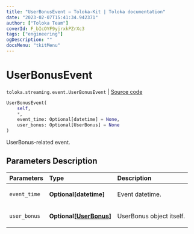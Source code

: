 ```yaml
---
title: "UserBonusEvent — Toloka-Kit | Toloka documentation"
date: "2023-02-07T15:41:34.942371"
author: ["Toloka Team"]
coverId: F_bIcOYF9yjrxkPZrXc3
tags: ["engineering"]
ogDescription: ""
docsMenu: "tkitMenu"
---
```


# UserBonusEvent
`toloka.streaming.event.UserBonusEvent` | [Source code](https://github.com/Toloka/toloka-kit/blob/v1.1.3/src/streaming/event.py#L65)

```python
UserBonusEvent(
    self,
    *,
    event_time: Optional[datetime] = None,
    user_bonus: Optional[UserBonus] = None
)
```

UserBonus-related event.

## Parameters Description

| Parameters | Type | Description |
| :----------| :----| :-----------|
`event_time`|**Optional\[datetime\]**|<p>Event datetime.</p>
`user_bonus`|**Optional\[[UserBonus](/docs/toloka-kit/reference/toloka.client.user_bonus.UserBonus)\]**|<p>UserBonus object itself.</p>
